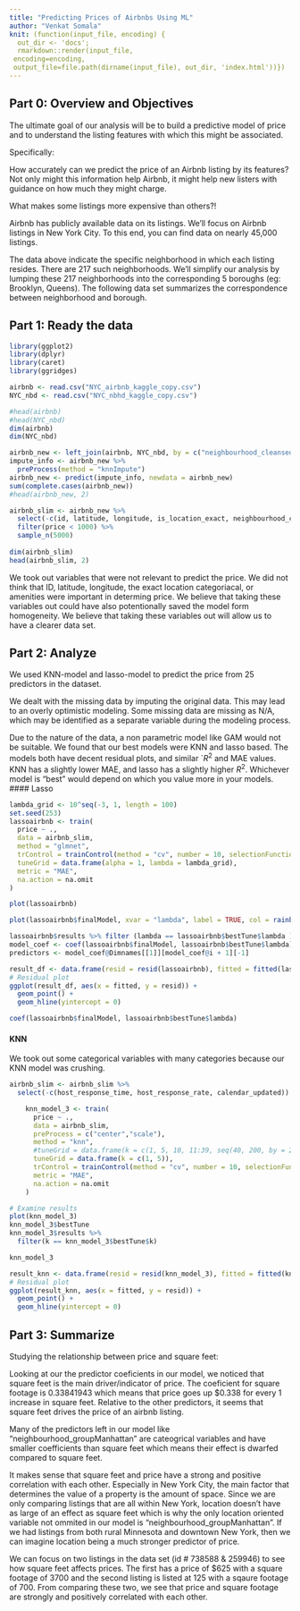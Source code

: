 ```yaml
---
title: "Predicting Prices of Airbnbs Using ML"
author: "Venkat Somala"
knit: (function(input_file, encoding) {
  out_dir <- 'docs';
  rmarkdown::render(input_file,
 encoding=encoding,
 output_file=file.path(dirname(input_file), out_dir, 'index.html'))})
---
```


## Part 0: Overview and Objectives

The ultimate goal of our analysis will be to build a predictive model of price and to understand the listing features with which this might be associated. 

Specifically:

  How accurately can we predict the price of an Airbnb listing by its features? Not only might this information help Airbnb, it might help new     listers with guidance on how much they might charge.

  What makes some listings more expensive than others?!

Airbnb has publicly available data on its listings. We’ll focus on Airbnb listings in New York City. To this end, you can find data on nearly 45,000 listings.

The data above indicate the specific neighborhood in which each listing resides. There are 217 such neighborhoods. We’ll simplify our analysis by lumping these 217 neighborhoods into the corresponding 5 boroughs (eg: Brooklyn, Queens). The following data set summarizes the correspondence between neighborhood and borough.

## Part 1: Ready the data

```r
library(ggplot2)
library(dplyr)
library(caret)
library(ggridges)
```

```r
airbnb <- read.csv("NYC_airbnb_kaggle_copy.csv")
NYC_nbd <- read.csv("NYC_nbhd_kaggle_copy.csv")
```

```r
#head(airbnb)
#head(NYC_nbd)
dim(airbnb)
dim(NYC_nbd)
```

```r
airbnb_new <- left_join(airbnb, NYC_nbd, by = c("neighbourhood_cleansed"="neighbourhood"))
impute_info <- airbnb_new %>%
  preProcess(method = "knnImpute")
airbnb_new <- predict(impute_info, newdata = airbnb_new)
sum(complete.cases(airbnb_new)) 
#head(airbnb_new, 2)
```

```r
airbnb_slim <- airbnb_new %>%
  select(-c(id, latitude, longitude, is_location_exact, neighbourhood_cleansed, amenities)) %>%
  filter(price < 1000) %>%
  sample_n(5000)
  
dim(airbnb_slim)
head(airbnb_slim, 2)
```

We took out variables that were not relevant to predict the price. We did not think that ID, latitude, longitude, the exact location categoriacal, or amenities were important in determing price. We believe that taking these variables out could have also potentionally saved the model form homogeneity. We believe that taking these variables out will allow us to have a clearer data set. 



## Part 2: Analyze

We used KNN-model and lasso-model to predict the price from 25 predictors in the dataset. 

We dealt with the missing data by imputing the original data. This may lead to an overly optimistic modeling. Some missing data are missing as N/A, which may be identified as a separate variable during the modeling process.

Due to the nature of the data, a non parametric model like GAM would not be suitable. We found that our best models were KNN and lasso based. The models both have decent residual plots, and similar `$R^2$ and MAE values. KNN has a slightly lower MAE, and lasso has a slightly higher $R^2$. Whichever model is "best" would depend on which you value more in your models. 
#### Lasso
```r
lambda_grid <- 10^seq(-3, 1, length = 100)
set.seed(253)
lassoairbnb <- train(
  price ~ .,
  data = airbnb_slim,
  method = "glmnet",
  trControl = trainControl(method = "cv", number = 10, selectionFunction = "oneSE"),
  tuneGrid = data.frame(alpha = 1, lambda = lambda_grid),
  metric = "MAE",
  na.action = na.omit
)
```

```r
plot(lassoairbnb)
```

```r
plot(lassoairbnb$finalModel, xvar = "lambda", label = TRUE, col = rainbow(20))
```

```r
lassoairbnb$results %>% filter (lambda == lassoairbnb$bestTune$lambda )
model_coef <- coef(lassoairbnb$finalModel, lassoairbnb$bestTune$lambda)
predictors <- model_coef@Dimnames[[1]][model_coef@i + 1][-1]
```

```r
result_df <- data.frame(resid = resid(lassoairbnb), fitted = fitted(lassoairbnb))
# Residual plot
ggplot(result_df, aes(x = fitted, y = resid)) + 
  geom_point() + 
  geom_hline(yintercept = 0)
```

```r
coef(lassoairbnb$finalModel, lassoairbnb$bestTune$lambda)
```

#### KNN

We took out some categorical variables with many categories because our KNN model was crushing. 

```r
airbnb_slim <- airbnb_slim %>%
  select(-c(host_response_time, host_response_rate, calendar_updated)) 
```


```r
    knn_model_3 <- train(
      price ~ .,
      data = airbnb_slim,
      preProcess = c("center","scale"),
      method = "knn",
      #tuneGrid = data.frame(k = c(1, 5, 10, 11:39, seq(40, 200, by = 20))),
      tuneGrid = data.frame(k = c(1, 5)),
      trControl = trainControl(method = "cv", number = 10, selectionFunction = "best"),
      metric = "MAE",
      na.action = na.omit
    )
```

```r
# Examine results
plot(knn_model_3)
knn_model_3$bestTune
knn_model_3$results %>% 
  filter(k == knn_model_3$bestTune$k)
```

```r
knn_model_3
```

```r
result_knn <- data.frame(resid = resid(knn_model_3), fitted = fitted(knn_model_3))
# Residual plot
ggplot(result_knn, aes(x = fitted, y = resid)) + 
  geom_point() + 
  geom_hline(yintercept = 0)
```


## Part 3: Summarize

Studying the relationship between price and square feet:

Looking at our the predictor coeficients in our model, we noticed that square feet is the main driver/indicator of price. The coeficient for square footage is 0.33841943 which means that price goes up $0.338 for every 1 increase in square feet. Relative to the other predictors, it seems that square feet drives the price of an airbnb listing. 

Many of the predictors left in our model like "neighbourhood_groupManhattan" are cateogrical variables and have smaller coefficients than square feet which means their effect is dwarfed compared to square feet.

It makes sense that square feet and price have a strong and positive correlation with each other. Especially in New York City, the main factor that determines the value of a property is the amount of space. Since we are only comparing listings that are all within New York, location doesn't have as large of an effect as square feet which is why the only location oriented variable not ommited in our model is "neighbourhood_groupManhattan". If we had listings from both rural Minnesota and downtown New York, then we can imagine location being a much stronger predictor of price. 

We can focus on two listings in the data set (id # 738588 & 259946) to see how square feet affects prices. The first has a price of $625 with a square footage of 3700 and the second listing is listed at 125 with a sqaure footage of 700. From comparing these two, we see that price and square footage are strongly and positively correlated with each other.
